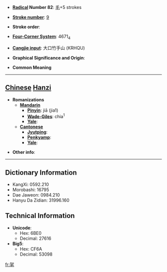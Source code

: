 * '''[[Wiktionary:Chinese radical index| Radical]] Number 82''': [[Wiktionary:Chinese radical index 毛|毛]]+5 strokes

* '''[[Wiktionary:Chinese total strokes index|Stroke number]]''': [[Wiktionary:Chinese total strokes index 9|9]]

* '''Stroke order''': 

* '''[[Wiktionary:Chinese four corner index|Four-Corner System]]''': 4671<sub>4</sub>

* '''[[Wiktionary:Chinese Cangjie index|Cangjie input]]''': 大口竹手山 (KRHQU)

* '''Graphical Significance and Origin''': 

* '''Common Meaning'''

----

== [[Chinese]] [[Hanzi]] ==

* '''Romanizations'''
** '''[[Mandarin]]'''
*** '''[[Pinyin]]''': jiā (jia1)
*** '''[[Wade-Giles]]''': chia<sup>1</sup>
*** '''[[Yale]]''': 
** '''[[Cantonese]]'''
*** '''[[Jyutping]]''':
*** '''[[Penkyamp]]''': 
*** '''[[Yale]]''': 

* '''Other info''': 

----

== Dictionary Information ==

* KangXi: 0592.210
* Morobashi: 16795
* Dae Jaweon: 0984.210
* Hanyu Da Zidian: 31996.160

== Technical Information ==

* '''Unicode''':
** Hex: 6BE0
** Decimal: 27616
* '''Big5''':
** Hex: CF6A
** Decimal: 53098

[[fr:毠]]